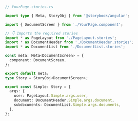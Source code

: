 ```ts
// YourPage.stories.ts

import type { Meta, StoryObj } from '@storybook/angular';

import { DocumentScreen } from './YourPage.component';

// 👇 Imports the required stories
import * as PageLayout from './PageLayout.stories';
import * as DocumentHeader from './DocumentHeader.stories';
import * as DocumentList from './DocumentList.stories';

const meta: Meta<DocumentScreen> = {
  component: DocumentScreen,
};

export default meta;
type Story = StoryObj<DocumentScreen>;

export const Simple: Story = {
  args: {
    user: PageLayout.Simple.args.user,
    document: DocumentHeader.Simple.args.document,
    subdocuments: DocumentList.Simple.args.documents,
  },
};
```
